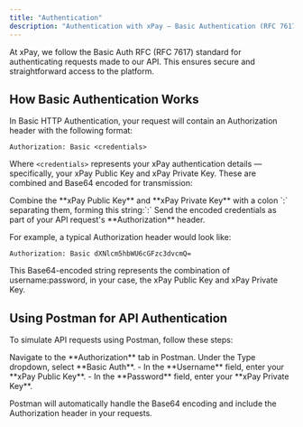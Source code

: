 ```yaml
---
title: "Authentication"
description: "Authentication with xPay — Basic Authentication (RFC 7617)"
---
```


At xPay, we follow the Basic Auth RFC (RFC 7617) standard for authenticating requests made to our API. This ensures secure and straightforward access to the platform.

## How Basic Authentication Works

In Basic HTTP Authentication, your request will contain an Authorization header with the following format:

```http
Authorization: Basic <credentials>
```

Where `<credentials>` represents your xPay authentication details — specifically, your xPay Public Key and xPay Private Key. These are combined and Base64 encoded for transmission:

<Steps>
  <Step title="Combine Public and Private Keys">
    Combine the **xPay Public Key** and **xPay Private Key** with a colon `:` separating them, forming this string:`<xPay Public Key>:<xPay Private Key>`
  </Step>
  <Step title="Encode Credentials Using Base64" />
  <Step title="Add the Authorization Header">
  Send the encoded credentials as part of your API request's **Authorization** header.
  </Step>
</Steps>

For example, a typical Authorization header would look like:

```http
Authorization: Basic dXNlcm5hbWU6cGFzc3dvcmQ=
```

<Note>
  This Base64-encoded string represents the combination of username:password, in
  your case, the xPay Public Key and xPay Private Key.
</Note>

## Using Postman for API Authentication

To simulate API requests using Postman, follow these steps:

<Steps>
  <Step title="Select Basic Auth in Postman">
    Navigate to the **Authorization** tab in Postman. 
    Under the Type dropdown, select **Basic Auth**.
  </Step>
  <Step title="Enter API Credentials">
    - In the **Username** field, enter your **xPay Public Key**. 
    - In the **Password** field, enter your **xPay Private Key**.
  </Step>
</Steps>

Postman will automatically handle the Base64 encoding and include the Authorization header in your requests.
